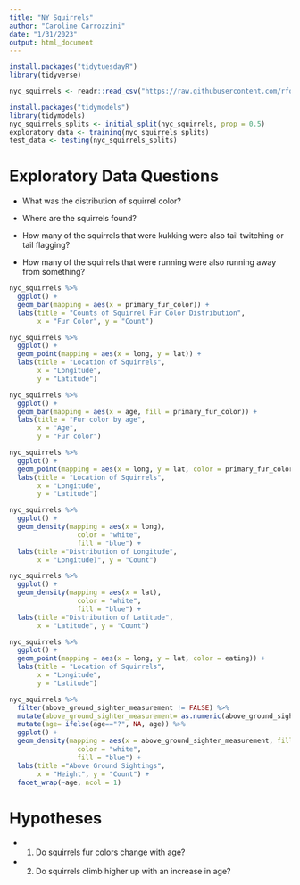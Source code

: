 ```yaml
---
title: "NY Squirrels"
author: "Caroline Carrozzini"
date: "1/31/2023"
output: html_document
---
```


```r
install.packages("tidytuesdayR")
library(tidyverse)
```
```r
nyc_squirrels <- readr::read_csv("https://raw.githubusercontent.com/rfordatascience/tidytuesday/master/data/2019/2019-10-29/nyc_squirrels.csv")
```

```r
install.packages("tidymodels")
library(tidymodels)
nyc_squirrels_splits <- initial_split(nyc_squirrels, prop = 0.5)
exploratory_data <- training(nyc_squirrels_splits)
test_data <- testing(nyc_squirrels_splits)
```


# Exploratory Data Questions

+ What was the distribution of squirrel color?

+ Where are the squirrels found?

+ How many of the squirrels that were kukking were also tail twitching or tail flagging?

+ How many of the squirrels that were running were also running away from something?

```r
nyc_squirrels %>%
  ggplot() + 
  geom_bar(mapping = aes(x = primary_fur_color)) + 
  labs(title = "Counts of Squirrel Fur Color Distribution", 
       x = "Fur Color", y = "Count")
```

```r
nyc_squirrels %>%
  ggplot() +
  geom_point(mapping = aes(x = long, y = lat)) +
  labs(title = "Location of Squirrels",
       x = "Longitude",
       y = "Latitude")
```

```r
nyc_squirrels %>%
  ggplot() +
  geom_bar(mapping = aes(x = age, fill = primary_fur_color)) +
  labs(title = "Fur color by age",
       x = "Age",
       y = "Fur color")
```

```r
nyc_squirrels %>%
  ggplot() +
  geom_point(mapping = aes(x = long, y = lat, color = primary_fur_color)) +
  labs(title = "Location of Squirrels",
       x = "Longitude",
       y = "Latitude")
```

```r
nyc_squirrels %>%
  ggplot() +
  geom_density(mapping = aes(x = long),
                 color = "white",
                 fill = "blue") +
  labs(title ="Distribution of Longitude",
       x = "Longitude)", y = "Count")
```

```r
nyc_squirrels %>%
  ggplot() +
  geom_density(mapping = aes(x = lat),
                 color = "white",
                 fill = "blue") +
  labs(title ="Distribution of Latitude",
       x = "Latitude", y = "Count")
```

```r
nyc_squirrels %>%
  ggplot() +
  geom_point(mapping = aes(x = long, y = lat, color = eating)) +
  labs(title = "Location of Squirrels",
       x = "Longitude",
       y = "Latitude")
```

```r
nyc_squirrels %>%
  filter(above_ground_sighter_measurement != FALSE) %>%
  mutate(above_ground_sighter_measurement= as.numeric(above_ground_sighter_measurement)) %>%
  mutate(age= ifelse(age=="?", NA, age)) %>%
  ggplot() +
  geom_density(mapping = aes(x = above_ground_sighter_measurement, fill= age),
                 color = "white",
                 fill = "blue") +
  labs(title ="Above Ground Sightings",
       x = "Height", y = "Count") +
  facet_wrap(~age, ncol = 1)
```

# Hypotheses

+ 1. Do squirrels fur colors change with age?
+ 2. Do squirrels climb higher up with an increase in age?